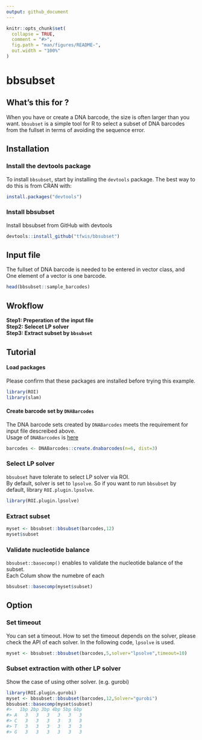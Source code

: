 ```yaml
---
output: github_document
---
```


<!-- README.md is generated from README.Rmd. Please edit that file -->

```r
knitr::opts_chunk$set(
  collapse = TRUE,
  comment = "#>",
  fig.path = "man/figures/README-",
  out.width = "100%"
)
```

# bbsubset

<!-- badges: start -->
<!-- badges: end -->

## What's this for ?

When you have or create a DNA barcode, the size is often larger than you want. 
`bbsubset` is a simple tool for R to select a subset of DNA barcodes from the fullset in terms of avoiding the sequence error.


## Installation

### Install the devtools package

To install `bbsubset`, start by installing the `devtools` package. The best way to do this is from CRAN with:

```r
install.packages("devtools")
```

### Install bbsubset

Install bbsubset from GitHub with devtools

``` r
devtools::install_github("tfwis/bbsubset")
```


## Input file

The fullset of DNA barcode is needed to be entered in vector class, and One element of a vector is one barcode.

```r
head(bbsubset::sample_barcodes)
```


## Wrokflow

**Step1: Preperation of the input file**  
**Step2: Selecet LP solver**  
**Step3: Extract subset by `bbsubset`**  


## Tutorial

#### Load packages

Please confirm that these packages are installed before trying this
example.

``` r
library(ROI)
library(slam)
```

#### Create barcode set by `DNABarcodes`

The DNA barcode sets created by `DNABarcodes` meets the requirement for input file descreibed above.  
Usage of `DNABarcodes` is [here](https://bioconductor.org/packages/release/bioc/vignettes/DNABarcodes/inst/doc/DNABarcodes.html)

``` r
barcodes <- DNABarcodes::create.dnabarcodes(n=6, dist=3)
```

### Select LP solver

`bbsubset` have tolerate to select LP solver via ROI.  
By default, solver is set to `lpsolve`. So if you want to run `bbsubset` by default, library `ROI.plugin.lpsolve`.

``` r
library(ROI.plugin.lpsolve)
```

### Extract subset

``` r
myset <- bbsubset::bbsubset(barcodes,12)
myset$subset
```

### Validate nucleotide balance

`bbsubset::basecomp()` enables to validate the nucleotide balance of the subset.  
Each Colum show the numebre of each 

``` r
bbsubset::basecomp(myset$subset)
```


## Option

### Set timeout

You can set a timeout. How to set the timeout depends on the solver, please check the API of each solver. In the following code, `lpsolve` is used.

``` r
myset <- bbsubset::bbsubset(barcodes,5,solver="lpsolve",timeout=10) 
```

### Subset extraction with other LP solver

Show the case of using other solver. (e.g. gurobi)

``` r
library(ROI.plugin.gurobi)
myset <- bbsubset::bbsubset(barcodes,12,Solver="gurobi")
bbsubset::basecomp(myset$subset)
#>   1bp 2bp 3bp 4bp 5bp 6bp
#> A   3   3   3   3   3   3
#> C   3   3   3   3   3   3
#> T   3   3   3   3   3   3
#> G   3   3   3   3   3   3
```


